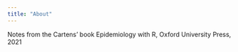 ```yaml
---
title: "About"
---
```


Notes from the Cartens' book Epidemiology with R, Oxford University Press, 2021

